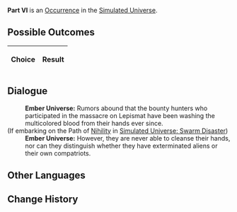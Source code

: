 {{Simulated Universe Event Infobox
|title         = Part VI
|image         = 2.png
|type          =
|domains_su    = 
|domains_ext   = 
|domains_swarm = 
|domains_gng   = 
|requirements  =
|prev          = 
|next          = 
|indexRewards  =
|characters    = 
}}
'''Part VI''' is an [[Simulated Universe/Occurrence|Occurrence]] in the [[Simulated Universe]].

==Possible Outcomes==
{| class="article-table"
!Choice
!Result

|}

<!--
==Gameplay Notes==

-->
==Dialogue==
{{Dialogue Start}}
:'''Ember Universe:''' Rumors abound that the bounty hunters who participated in the massacre on Lepismat have been washing the multicolored blood from their hands ever since.
;(If embarking on the Path of [[Simulated Universe/Paths#Nihility|Nihility]] in [[Simulated Universe: Swarm Disaster]])
:{{SU Special Dialogue|Nihility|Wash its hands again.|You seem pretty familiar with this.}}
:'''Ember Universe:''' However, they are never able to cleanse their hands, nor can they distinguish whether they have exterminated aliens or their own compatriots.
{{Dialogue End}}

==Other Languages==
{{Other Languages
|en    = Part VI
|zhs   = 其六
|zht   = 其六
|ja    = その6
|ko    = VI
|es    = Parte VI
|fr    = Partie VI
|ru    = VI
|th    = ตอน 6
|vi    = Phần 6
|de    = Teil 6
|id    = Bagian VI
|pt    = Parte VI
}}

==Change History==
{{Change History|1.0}}
